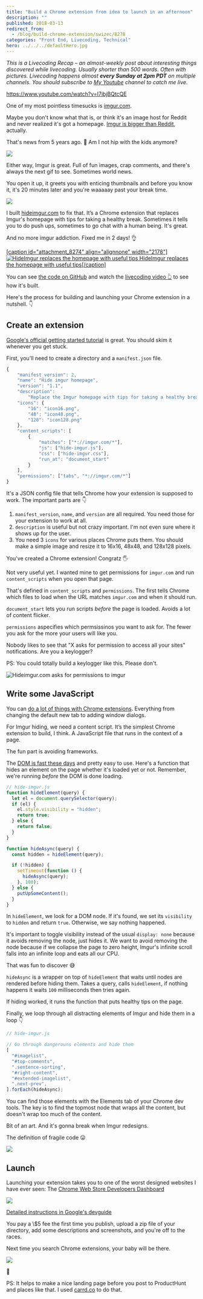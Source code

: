 ```yaml
---
title: "Build a Chrome extension from idea to launch in an afternoon"
description: ""
published: 2018-03-13
redirect_from:
  - /blog/build-chrome-extension/swizec/8278
categories: "Front End, Livecoding, Technical"
hero: ../../../defaultHero.jpg
---
```


_This is a Livecoding Recap – an almost-weekly post about interesting things discovered while livecoding. Usually shorter than 500 words. Often with pictures. Livecoding happens almost **every Sunday at 2pm PDT** on multiple channels. You should subscribe to [My Youtube](https://www.youtube.com/TheSwizec) channel to catch me live._

https://www.youtube.com/watch?v=I7ibjBQtcQE

One of my most pointless timesucks is [imgur.com](https://imgur.com).

Maybe you don't know what that is, or think it's an image host for Reddit and never realized it's got a homepage. [Imgur is bigger than Reddit](https://www.buzzfeed.com/jwherrman/imgur-is-now-bigger-than-reddit), actually.

That's news from 5 years ago. 🤔 Am I not hip with the kids anymore?

![](./img/media-ifxLK48cnyDDi-giphy.gif)

Either way, Imgur is great. Full of fun images, crap comments, and there's always the next gif to see. Sometimes world news.

You open it up, it greets you with enticing thumbnails and before you know it, it's 20 minutes later and you're waaaaay past your break time.

![](https://swizec.com/blog/wp-content/uploads/2018/03/imgur_home_page-3.png)

I built [hideimgur.com](#) to fix that. It’s a Chrome extension that replaces Imgur's homepage with tips for taking a healthy break. Sometimes it tells you to do push ups, sometimes to go chat with a human being. It's great.

And no more imgur addiction. Fixed me in 2 days! 👌

[\[caption id="attachment_8274" align="alignnone" width="2178"\]![HideImgur replaces the homepage with useful tips](https://swizec.com/blog/wp-content/uploads/2018/03/hide-imgur-homepage-1.png) HideImgur replaces the homepage with useful tips\[/caption\]](http://hideimgur.com)

You can see [the code on GitHub](https://github.com/Swizec/hide-imgur-homepage) and watch the [livecoding video 👆](#) to see how it's built.

Here's the process for building and launching your Chrome extension in a nutshell. 👇

## Create an extension

[Google's official getting started tutorial](https://developer.chrome.com/extensions/getstarted) is great. You should skim it whenever you get stuck.

First, you'll need to create a directory and a `manifest.json` file.

```javascript
{
    "manifest_version": 2,
    "name": "Hide imgur homepage",
    "version": "1.1",
    "description":
        "Replace the Imgur homepage with tips for taking a healthy break. New tip every time you slack.",
    "icons": {
        "16": "icon16.png",
        "48": "icon48.png",
        "128": "icon128.png"
    },
    "content_scripts": [
        {
            "matches": ["*://imgur.com/*"],
            "js": ["hide-imgur.js"],
            "css": ["hide-imgur.css"],
            "run_at": "document_start"
        }
    ],
    "permissions": ["tabs", "*://imgur.com/*"]
}
```

It's a JSON config file that tells Chrome how your extension is supposed to work. The important parts are 👇

1.  `manifest_version`, `name`, and `version` are all required. You need those for your extension to work at all.
2.  `description` is useful but not crazy important. I'm not even sure where it shows up for the user.
3.  You need 3 `icons` for various places Chrome puts them. You should make a simple image and resize it to 16x16, 48x48, and 128x128 pixels.

You've created a Chrome extension! Congratz 🖐

Not very useful yet. I wanted mine to get permissions for `imgur.com` and run `content_scripts` when you open that page.

That's defined in `content_scripts` and `permissions`. The first tells Chrome which files to load when the URL matches `imgur.com` and when it should run.

`document_start` lets you run scripts _before_ the page is loaded. Avoids a lot of content flicker.

`permissions` aspecifies which permsissinos you want to ask for. The fewer you ask for the more your users will like you.

Nobody likes to see that "X asks for permission to access all your sites" notifications. Are you a keylogger?

PS: You could totally build a keylogger like this. Please don't.

![Hideimgur.com asks for permissions to imgur](https://swizec.com/blog/wp-content/uploads/2018/03/permissions-screenshot-3.png)

## Write some JavaScript

You can [do a lot of things with Chrome extensions](https://developer.chrome.com/extensions/devguide). Everything from changing the default new tab to adding window dialogs.

For Imgur hiding, we need a content script. It’s the simplest Chrome extension to build, I think. A JavaScript file that runs in the context of a page.

The fun part is avoiding frameworks.

The [DOM is fast these days](https://swizec.com/blog/building-interactive-dom-benchmark-preliminary-results/swizec/8219) and pretty easy to use. Here's a function that hides an element on the page whether it's loaded yet or not. Remember, we're running _before_ the DOM is done loading.

```javascript
// hide-imgur.js
function hideElement(query) {
  let el = document.querySelector(query);
  if (el) {
    el.style.visibility = "hidden";
    return true;
  } else {
    return false;
  }
}

function hideAsync(query) {
  const hidden = hideElement(query);

  if (!hidden) {
    setTimeout(function () {
      hideAsync(query);
    }, 100);
  } else {
    putUpSomeContent();
  }
}
```

In `hideElement`, we look for a DOM node. If it's found, we set its `visibility` to `hidden` and return `true`. Otherwise, we say nothing happened.

It's important to toggle visibility instead of the usual `display: none` because it avoids removing the node, just hides it. We want to avoid removing the node because if we collapse the page to zero height, Imgur's infinite scroll falls into an infinite loop and eats all our CPU.

That was fun to discover 😅

`hideAsync` is a wrapper on top of `hideElement` that waits until nodes are rendered before hiding them. Takes a query, calls `hideElement`, if nothing happens it waits `100` milliseconds then tries again.

If hiding worked, it runs the function that puts healthy tips on the page.

Finally, we loop through all distracting elements of Imgur and hide them in a loop 👇

```javascript
// hide-imgur.js

// Go through dangerouns elements and hide them
[
  "#imagelist",
  "#top-comments",
  ".sentence-sorting",
  "#right-content",
  "#extended-imagelist",
  ".next-prev",
].forEach(hideAsync);
```

You can find those elements with the Elements tab of your Chrome dev tools. The key is to find the topmost node that wraps all the content, but doesn't wrap too much of the content.

Bit of an art. And it's gonna break when Imgur redesigns.

The definition of fragile code 😛

![](./img/media-Xra0ADZp25hBK-giphy.gif)

## Launch

Launching your extension takes you to one of the worst designed websites I have ever seen: The [Chrome Web Store Developers Dashboard](https://chrome.google.com/webstore/developer/dashboard?pli=1&authuser=1)

![](https://swizec.com/blog/wp-content/uploads/2018/03/Screen-Shot-2018-03-13-at-09.55.39-3.png)

[Detailed instructions in Google's devguide](https://developer.chrome.com/webstore/publish)

You pay a \\\$5 fee the first time you publish, upload a zip file of your directory, add some descriptions and screenshots, and you're off to the races.

Next time you search Chrome extensions, your baby will be there.

[![](https://swizec.com/blog/wp-content/uploads/2018/03/Screen-Shot-2018-03-13-at-09.42.44-1-1024x126.png)](http://hideimgur.com)

🤘

PS: It helps to make a nice landing page before you post to ProductHunt and places like that. I used [carrd.co](https://carrd.co) to do that.

